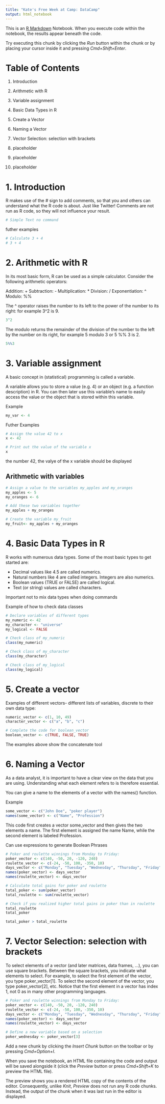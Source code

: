 ```yaml
---
title: "Kate's Free Week at Camp: DataCamp"
output: html_notebook
---
```


This is an [R Markdown](http://rmarkdown.rstudio.com) Notebook. When you execute code within the notebook, the results appear beneath the code. 

Try executing this chunk by clicking the *Run* button within the chunk or by placing your cursor inside it and pressing *Cmd+Shift+Enter*. 


# Table of Contents
1. Introduction
2. Arithmetic with R  
3. Variable assignment

4. Basic Data Types in R
5. Create a Vector

6. Naming a Vector 
7. Vector Selection: selection with brackets
8. placeholder
9. placeholder
10. placeholder
 
 
# 1. Introduction 

R makes use of the # sign to add comments, so that you and others can understand what the R code is about. Just like Twitter! Comments are not run as R code, so they will not influence your result. 

```r
# Simple Text no command
```

futher examples

```r
# Calculate 3 + 4
# 3 + 4
```


# 2. Arithmetic with R 

In its most basic form, R can be used as a simple calculator. Consider the following arithmetic operators:

Addition: +
Subtraction: -
Multiplication: *
Division: /
Exponentiation: ^
Modulo: %%


The ^ operator raises the number to its left to the power of the number to its right: for example 3^2 is 9.

```r
3^2
```

The modulo returns the remainder of the division of the number to the left by the number on its right, for example 5 modulo 3 or 5 %% 3 is 2.

```r
5%%3
```


# 3. Variable assignment

A basic concept in (statistical) programming is called a variable.

A variable allows you to store a value (e.g. 4) or an object (e.g. a function description) in R. You can then later use this variable's name to easily access the value or the object that is stored within this variable.

Example 

```r
my_var <- 4

```


Futher Examples

```r
# Assign the value 42 to x
x <- 42 

# Print out the value of the variable x
x
```

the number 42, the valye of the x variable should be displayed

## Arithmetic with variables

```r
# Assign a value to the variables my_apples and my_oranges
my_apples <- 5
my_oranges <- 6

# Add these two variables together
my_apples + my_oranges

# Create the variable my_fruit
my_fruit<- my_apples + my_oranges
```


# 4. Basic Data Types in R

R works with numerous data types. Some of the most basic types to get started are:

* Decimal values like 4.5 are called numerics.
* Natural numbers like 4 are called integers. Integers are also numerics.
* Boolean values (TRUE or FALSE) are called logical.
* Text (or string) values are called characters.

Important not to mix data types when doing commands

Example of how to check data classes

```r
# Declare variables of different types
my_numeric <- 42
my_character <- "universe"
my_logical <- FALSE 

# Check class of my_numeric
class(my_numeric)

# Check class of my_character
class(my_character)

# Check class of my_logical
class(my_logical)
```


# 5. Create a vector

Examples of different vectors- different lists of variables, discrete to their own data type:

```r
numeric_vector <- c(1, 10, 49)
character_vector <- c("a", "b", "c")

# Complete the code for boolean_vector
boolean_vector <- c(TRUE, FALSE, TRUE)
```

The examples above show the concatenate tool


# 6. Naming a Vector


As a data analyst, it is important to have a clear view on the data that you are using. Understanding what each element refers to is therefore essential.

You can give a name to the elements of a vector with the names() function. 

Example

```r
some_vector <- c("John Doe", "poker player")
names(some_vector) <- c("Name", "Profession")
```

This code first creates a vector some_vector and then gives the two elements a name. The first element is assigned the name Name, while the second element is labeled Profession.


Can use expressions to generate Boolean Phrases

```r
# Poker and roulette winnings from Monday to Friday:
poker_vector <- c(140, -50, 20, -120, 240)
roulette_vector <- c(-24, -50, 100, -350, 10)
days_vector <- c("Monday", "Tuesday", "Wednesday", "Thursday", "Friday")
names(poker_vector) <- days_vector
names(roulette_vector) <- days_vector

# Calculate total gains for poker and roulette
total_poker <- sum(poker_vector)
total_roulette <- sum(roulette_vector)

# Check if you realized higher total gains in poker than in roulette 
total_roulette
total_poker

total_poker > total_roulette
```



# 7. Vector Selection: selection with brackets


To select elements of a vector (and later matrices, data frames, ...), you can use square brackets. Between the square brackets, you indicate what elements to select. For example, to select the first element of the vector, you type poker_vector[1]. To select the second element of the vector, you type poker_vector[2], etc. Notice that the first element in a vector has index 1, not 0 as in many other programming languages.


```r
# Poker and roulette winnings from Monday to Friday:
poker_vector <- c(140, -50, 20, -120, 240)
roulette_vector <- c(-24, -50, 100, -350, 10)
days_vector <- c("Monday", "Tuesday", "Wednesday", "Thursday", "Friday")
names(poker_vector) <- days_vector
names(roulette_vector) <- days_vector

# Define a new variable based on a selection
poker_wednesday <- poker_vector[3]

```









Add a new chunk by clicking the *Insert Chunk* button on the toolbar or by pressing *Cmd+Option+I*.

When you save the notebook, an HTML file containing the code and output will be saved alongside it (click the *Preview* button or press *Cmd+Shift+K* to preview the HTML file). 

The preview shows you a rendered HTML copy of the contents of the editor. Consequently, unlike *Knit*, *Preview* does not run any R code chunks. Instead, the output of the chunk when it was last run in the editor is displayed.

